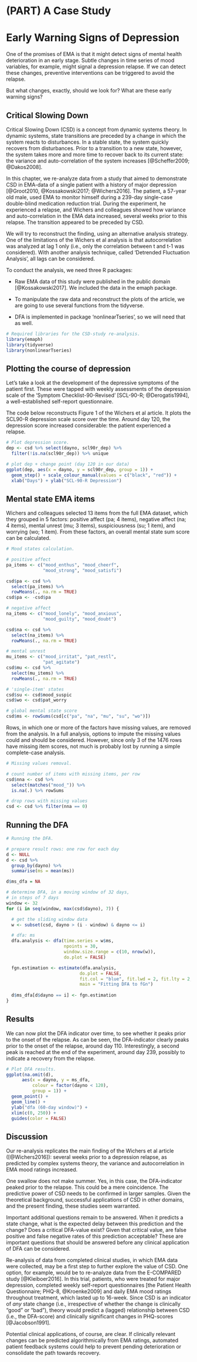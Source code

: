 # (PART) A Case Study {-}

# Early Warning Signs of Depression {#csd}

One of the promises of EMA is that it might detect signs of mental health
deterioration in an early stage. Subtle changes in time series of mood variables,
for example, might signal a depression relapse. If we can detect these
changes, preventive interventions can be triggered to avoid the relapse.

But what changes, exactly, should we look for? What are these early warning
signs?


## Critical Slowing Down

Critical Slowing Down (CSD) is a concept from dynamic systems theory. In
dynamic systems, state transitions are preceded by a change in which the system
reacts to disturbances. In a stable state, the system quickly recovers from
disturbances. Prior to a transition to a new state, however, the system takes
more and more time to recover back to its current state: the variance and auto-correlation of the system increases [@Scheffer2009; @Dakos2008]. 

In this chapter, we re-analyze data from a study that aimed to demonstrate CSD
in EMA-data of a single patient with a history of major depression [@Groot2010,
@Kossakowski2017; @Wichers2016]. The patient, a 57-year old male, used EMA to monitor himself during a 239-day single-case double-blind medication reduction trial. During the experiment, he experienced a relapse, and Wichers and colleagues showed how variance and auto-correlation in the EMA data increased, several weeks prior to this relapse. The transition appeared to be preceded by CSD.

We will try to reconstruct the finding, using an alternative analysis strategy. One of the limitations of the Wichers et al analysis is that autocorrelation was analyzed at lag 1 only (i.e., only the correlation between t and t-1 was considered). With another analysis technique, called 'Detrended Fluctuation Analysis', all lags can be considered. 

To conduct the analysis, we need three R packages: 

- Raw EMA data of this study were published in the public domain
[@Kossakowski2017]. We included the data in the emaph package.

- To manipulate the raw data and reconstruct the plots of the article, we are
going to use several functions from the tidyverse.

- DFA is implemented in package 'nonlinearTseries', so we will need that as well.

```r
# Required libraries for the CSD-study re-analysis.
library(emaph)
library(tidyverse)
library(nonlinearTseries)
```


## Plotting the course of depression 

Let's take a look at the development of the depressive symptoms of the patient first. These were tapped with weekly assessments of the depression scale of the 'Symptom Checklist-90-Revised' [SCL-90-R; @Derogatis1994], a well-established self-report questionnaire.

The code below reconstructs Figure 1 of the Wichers et al article. It plots the SCL90-R depression scale score over the time. Around day 120, the depression score increased considerable: the patient experienced a relapse.

```r
# Plot depression score.
dep <- csd %>% select(dayno, scl90r_dep) %>%
  filter(!is.na(scl90r_dep)) %>% unique

# plot dep + change point (day 120 in our data)
ggplot(dep, aes(x = dayno, y = scl90r_dep, group = 1)) +
  geom_step() + scale_colour_manual(values = c("black", "red")) +
  xlab("Days") + ylab("SCL-90-R Depression")
```


## Mental state EMA items

Wichers and colleagues selected 13 items from the full EMA dataset, which they grouped in 5 factors: positive affect (pa; 4 items), negative affect (na; 4
items), mental unrest (mu; 3 items), suspiciousness (su; 1 item), and worrying
(wo; 1 item). From these factors, an overall mental state sum score can be calculated.

```r
# Mood states calculation.

# positive affect
pa_items <- c("mood_enthus", "mood_cheerf",
              "mood_strong", "mood_satisfi")

csd$pa <- csd %>%
  select(pa_items) %>%
  rowMeans(., na.rm = TRUE)
csd$pa <- -csd$pa

# negative affect
na_items <- c("mood_lonely", "mood_anxious",
              "mood_guilty", "mood_doubt")

csd$na <- csd %>%
  select(na_items) %>%
  rowMeans(., na.rm = TRUE)

# mental unrest
mu_items <- c("mood_irritat", "pat_restl",
              "pat_agitate")
csd$mu <- csd %>%
  select(mu_items) %>%
  rowMeans(., na.rm = TRUE)

# 'single-item' states
csd$su <- csd$mood_suspic
csd$wo <- csd$pat_worry

# global mental state score
csd$ms <- rowSums(csd[c("pa", "na", "mu", "su", "wo")])
```

Rows, in which one or more of the factors have missing values, are removed from the analysis. In a full analysis, options to impute the missing values could and should be considered. However, since only 3 of the 1476 rows have missing item scores, not much is probably lost by running a simple complete-case analysis.

```r
# Missing values removal.

# count number of items with missing items, per row
csd$nna <- csd %>%
  select(matches("mood_")) %>%
  is.na(.) %>% rowSums

# drop rows with missing values
csd <- csd %>% filter(nna == 0)
```


## Running the DFA

```r
# Running the DFA.

# prepare result rows: one row for each day
d <- NULL
d <- csd %>% 
  group_by(dayno) %>%
  summarise(ms = mean(ms))

d$ms_dfa = NA

# determine DFA, in a moving window of 32 days,
# in steps of 7 days
window <- 32
for (i in seq(window, max(csd$dayno), 7)) {

  # get the sliding window data
  w <- subset(csd, dayno > (i - window) & dayno <= i)

  # dfa: ms
  dfa.analysis <- dfa(time.series = w$ms,
                      npoints = 30,
                      window.size.range = c(10, nrow(w)),
                      do.plot = FALSE)

  fgn.estimation <- estimate(dfa.analysis,
                            do.plot = FALSE,
                            fit.col = "blue", fit.lwd = 2, fit.lty = 2,
                            main = "Fitting DFA to fGn")
  
  d$ms_dfa[d$dayno == i] <- fgn.estimation
}
```



## Results

We can now plot the DFA indicator over time, to see whether it peaks prior to the onset of the relapse. As can be seen, the DFA-indicator clearly peaks prior to the onset of the relapse, around day 110. Interestingly, a second peak is reached at the end of the experiment, around day 239, possibly to indicate a recovery from the relapse. 


```r
# Plot DFA results.
ggplot(na.omit(d),
      aes(x = dayno, y = ms_dfa, 
          colour = factor(dayno < 120), 
          group = 1)) +
  geom_point() +
  geom_line() + 
  ylab("dfa (60-day window)") + 
  xlim(c(0, 250)) + 
  guides(color = FALSE)
```


## Discussion

Our re-analysis replicates the main finding of the Wichers et al article ([@Wichers2016]): several weeks prior to a depression relapse, as predicted by complex systems theory, the variance and autocorrelation in EMA mood ratings increased.

One swallow does not make summer. Yes, in this case, the DFA-indicator peaked prior to the relapse. This could be a mere coincidence. The predictive power of CSD needs to be confirmed in larger samples. Given the theoretical background, successful applications of CSD in other domains, and the present finding, these studies seem warranted.

Important additional questions remain to be answered. When it predicts a state change, what is the expected delay between this prediction and the change? Does a critical DFA-value exist? Given that critical value, are false positive and false negative rates of this prediction acceptable? These are important questions that should be answered before any clinical application of DFA can be considered.  

Re-analysis of data from completed clinical studies, in which EMA data were collected, may be a first step to further explore the value of CSD. One option, for example, would be to re-analyze data from the E-COMPARED study [@Kleiboer2016]. In this trial, patients, who were treated for major depression, completed weekly self-report questionnaires [the Patient Health Questionnaire; PHQ-8, @Kroenke2009] and daily EMA mood ratings throughout treatment, which lasted up to 16-week. Since CSD is an indicator of *any* state change (i.e., irrespective of whether the change is clinically "good" or "bad"), theory would predict a (lagged) relationship between CSD (i.e., the DFA-score) and clinically significant changes in PHQ-scores [@Jacobson1991].

Potential clinical applications, of course, are clear. If clinically relevant changes can be predicted algorithmically from EMA ratings, automated patient feedback systems could help to prevent pending deterioration or consolidate the path towards recovery.    




